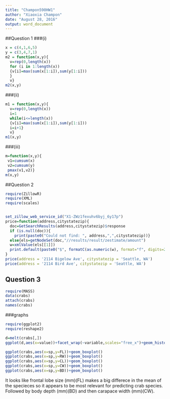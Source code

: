 ---
title: "Champon590HW1"
author: "Xiaoxia Champon"
date: "August 28, 2016"
output: word_document
---

##Question 1
###(i)
```{r}
x = c(4,1,6,5)
y = c(3,4,7,1)
m2 = function(x,y){
  v=rep(0,length(x))
  for (i in 1:length(x))
  {v[i]=max(sum(x[1:i]),sum(y[1:i]))
  }
  v}
m2(x,y)

```
###(ii)
```{r}
m1 = function(x,y){
  v=rep(0,length(x))
  i=1
  while(i<=length(x))
  {v[i]=max(sum(x[1:i]),sum(y[1:i]))
  i=i+1}
  v}
m1(x,y)

```

###(iii)
```{r}
m=function(x,y){
 v1=cumsum(x)
 v2=cumsum(y)
 pmax(v1,v2)}
m(x,y)

```

##Question 2
```{r include=FALSE}
require(ZillowR)
require(XML)
require(scales)


set_zillow_web_service_id("X1-ZWz1fexuhv6byj_6y17p")
price=function(address,citystatezip){
  doc=GetSearchResults(address,citystatezip)$response
  if (is.null(doc)){
    print(paste0("Could not find: ", address,",",citystatezip))}
  else{els=getNodeSet(doc,"//results/result/zestimate/amount")
  w=xmlValue(els[[1]])
  print.default(paste0("$", formatC(as.numeric(w), format="f", digits=2, big.mark=",")))}
}
price(address = '2114 Bigelow Ave', citystatezip = 'Seattle, WA')
price(address = '2114 Bird Ave', citystatezip = 'Seattle, WA')

```

## Question 3
```{r include=FALSE}
require(MASS)
data(crabs)
attach(crabs)
names(crabs)

```


###graphs
```{r include=FALSE}
require(ggplot2)
require(reshape2)

```
```{r}
d=melt(crabs[,])
ggplot(d,aes(x=value))+facet_wrap(~variable,scales="free_x")+geom_histogram()

```
```{r}
ggplot(crabs,aes(x=sp,y=FL))+geom_boxplot()
ggplot(crabs,aes(x=sp,y=RW))+geom_boxplot()
ggplot(crabs,aes(x=sp,y=CL))+geom_boxplot()
ggplot(crabs,aes(x=sp,y=CW))+geom_boxplot()
ggplot(crabs,aes(x=sp,y=BD))+geom_boxplot()

```

It looks like frontal lobe size (mm)(FL) makes a big differece in the mean of the specieces so it appears to be most relevant for predicting crab species. Followed by body depth (mm)(BD)  and then carapace width (mm)(CW).

